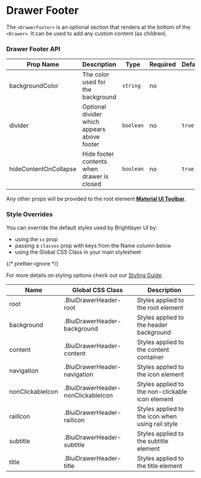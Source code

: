 
# Drawer Footer

The `<DrawerFooter>` is an optional section that renders at the bottom of the `<Drawer>`. It can be used to add any custom content (as children).

### Drawer Footer API

<Box >

| Prop Name             | Description                                 | Type      | Required | Default |
| --------------------- | ------------------------------------------- | --------- | -------- | ------- |
| backgroundColor       | The color used for the background           | `string`  | no       |         |
| divider               | Optional divider which appears above footer | `boolean` | no       | `true`  |
| hideContentOnCollapse | Hide footer contents when drawer is closed  | `boolean` | no       | `true`  |

</Box>

Any other props will be provided to the root element [**Material UI Toolbar**](https://mui.com/mui/api/toolbar/).

### Style Overrides

You can override the default styles used by Brightlayer UI by:

-   using the `sx` prop
-   passing a `classes` prop with keys from the Name column below
-   using the Global CSS Class in your main stylesheet

{/* prettier-ignore */}
<p>For more details on styling options check out our <a href={`https://github.com/brightlayer-ui/react-component-library/blob/${DOCS_BRANCH}/docs/src/shared/markdown/StyleOverridesGuide.md`}>Styling Guide</a>.</p>

<Box  >

| Name             | Global CSS Class                   | Description                                      |
| ---------------- | ---------------------------------- | ------------------------------------------------ |
| root             | .BluiDrawerHeader-root             | Styles applied to the root element               |
| background       | .BluiDrawerHeader-background       | Styles applied to the header background          |
| content          | .BluiDrawerHeader-content          | Styles applied to the content container          |
| navigation       | .BluiDrawerHeader-navigation       | Styles applied to the icon element               |
| nonClickableIcon | .BluiDrawerHeader-nonClickableIcon | Styles applied to the non-clickable icon element |
| railIcon         | .BluiDrawerHeader-railIcon         | Styles applied to the icon when using rail style |
| subtitle         | .BluiDrawerHeader-subtitle         | Styles applied to the subtitle element           |
| title            | .BluiDrawerHeader-title            | Styles applied to the title element              |

</Box>
